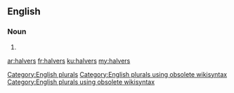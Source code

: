 ==English==

===Noun===
{{head|en}}

# {{plural of|halver}}

[[Category:English plurals]][[Category:English plurals using obsolete wikisyntax]][[Category:English plurals using obsolete wikisyntax]]

[[ar:halvers]]
[[fr:halvers]]
[[ku:halvers]]
[[my:halvers]]
